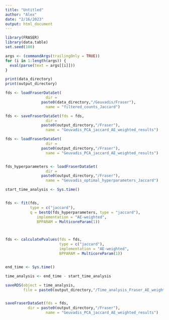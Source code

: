 ```yaml
---
title: "Untitled"
author: "Alex"
date: "2/16/2023"
output: html_document
---
```


```r
library(FRASER)
library(data.table)
set.seed(100)

```

```r
args <- (commandArgs(trailingOnly = TRUE))
for (i in 1:length(args)) {
  eval(parse(text = args[[i]]))
}

```

```r
print(data_directory)
print(output_directory)


```

```r
fds <- loadFraserDataSet(
                  dir = 
                paste0(data_directory,"/Geuvadis/Fraser"),
                  name = "filtered_counts_Jaccard")

fds <- saveFraserDataSet(fds = fds, 
                  dir = 
                paste0(output_directory,"/Fraser"),
                  name = "Geuvadis_PCA_jaccard_AE_weighted_results")

fds <- loadFraserDataSet(
                  dir = 
                paste0(output_directory,"/Fraser"),
                  name = "Geuvadis_PCA_jaccard_AE_weighted_results")


fds_hyperparameters <- loadFraserDataSet(
                  dir = 
                paste0(output_directory,"/Fraser"),
                  name = "Geuvadis_optimal_hyperparameters_Jaccard")


```




```r

start_time_analysis <- Sys.time()


fds <- fit(fds,
           type = c("jaccard"),
           q = bestQ(fds_hyperparameters, type = "jaccard"),
              implementation = "AE-weighted",
              BPPARAM = MulticoreParam(1))



fds <- calculatePvalues(fds = fds,
                        type = c("jaccard"),
                        implementation = "AE-weighted",
                        BPPARAM = MulticoreParam(1))


end_time <- Sys.time()

time_analysis <- end_time - start_time_analysis

saveRDS(object = time_analysis, 
        file = paste0(output_directory,"/Time_analysis_Fraser_AE_weighted_jaccard.RDS"))


saveFraserDataSet(fds = fds, 
          dir = paste0(output_directory,"/Fraser"),
                  name = "Geuvadis_PCA_jaccard_AE_weighted_results")
```

